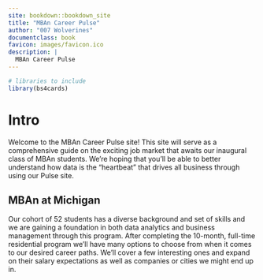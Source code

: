 ```yaml
--- 
site: bookdown::bookdown_site
title: "MBAn Career Pulse"
author: "007 Wolverines"
documentclass: book
favicon: images/favicon.ico
description: |
  MBAn Career Pulse
---
```



```r
# libraries to include
library(bs4cards)
```



# Intro {-#intro}

Welcome to the MBAn Career Pulse site! This site will serve as a comprehensive guide on the exciting job market that awaits our inaugural class of MBAn students.  We're hoping that you'll be able to better understand how data is the "heartbeat" that drives all business through using our Pulse site.

## MBAn at Michigan {-#mban-at-michigan}

Our cohort of 52 students has a diverse background and set of skills and we are gaining a foundation in both data analytics and business management through this program.  After completing the 10-month, full-time residential program we'll have many options to choose from when it comes to our desired career paths.  We'll cover a few interesting ones and expand on their salary expectations as well as companies or cities we might end up in.